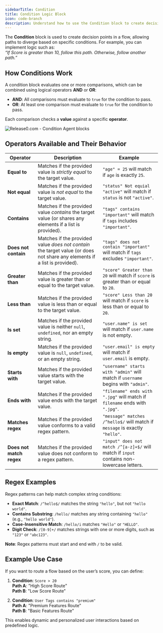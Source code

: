 ```yaml
---
sidebarTitle: Condition
title: Condition Logic Block
icon: code-branch
description: Understand how to use the Condition block to create decision points and logical paths in your agent flow.
---
```


The **Condition** block is used to create decision points in a flow, allowing paths to diverge based on specific conditions. For example, you can implement logic such as:  
*“If Score is greater than 10, follow this path. Otherwise, follow another path.”*

## How Conditions Work
A condition block evaluates one or more comparisons, which can be combined using logical operators **AND** or **OR**:
- **AND**: All comparisons must evaluate to `true` for the condition to pass.
- **OR**: At least one comparison must evaluate to `true` for the condition to pass.

Each comparison checks a **value** against a specific **operator**.

<Frame style={{ maxWidth: '600px' }}>
  <img src="/images/blocks/logic/condition.png" alt="Release0.com - Condition Agent blocks" />
</Frame>

## Operators Available and Their Behavior

| **Operator**          | **Description**                                                                                                                                          | **Example**                                                                                                   |
|------------------------|----------------------------------------------------------------------------------------------------------------------------------------------------------|---------------------------------------------------------------------------------------------------------------|
| **Equal to**           | Matches if the provided value is *strictly equal* to the target value.                                                                                  | `"age" = 25` will match if `age` is exactly `25`.                                                            |
| **Not equal**          | Matches if the provided value is *not equal* to the target value.                                                                                       | `"status" Not equial "active"` will match if `status` is not `"active"`.                                             |
| **Contains**           | Matches if the provided value *contains* the target value (or shares any elements if a list is provided).                                               | `"tags" contains "important"` will match if `tags` includes `"important"`.                                   |
| **Does not contain**   | Matches if the provided value *does not contain* the target value (or does not share any elements if a list is provided).                                | `"tags" does not contain "important"` will match if `tags` excludes `"important"`.                           |
| **Greater than**       | Matches if the provided value is greater than or equal to the target value.                                                                             | `"score" Greater than 20` will match if `score` is greater than or equal to `20`.                                       |
| **Less than**          | Matches if the provided value is less than or equal to the target value.                                                                                | `"score" Less than 20` will match if `score` is less than or equal to `20`.                                          |
| **Is set**             | Matches if the provided value is neither `null`, `undefined`, nor an empty string.                                                                      | `"user.name" is set` will match if `user.name` is not empty.                                                 |
| **Is empty**           | Matches if the provided value is `null`, `undefined`, or an empty string.                                                                               | `"user.email" is empty` will match if `user.email` is empty.                                                 |
| **Starts with**        | Matches if the provided value starts with the target value.                                                                                             | `"username" starts with "admin"` will match if `username` begins with `"admin"`.                             |
| **Ends with**          | Matches if the provided value ends with the target value.                                                                                               | `"filename" ends with ".jpg"` will match if `filename` ends with `".jpg"`.                                   |
| **Matches regex**      | Matches if the provided value conforms to a valid regex pattern.                                                                                        | `"message" matches /^hello$/` will match if `message` is exactly `"hello"`.                                  |
| **Does not match regex** | Matches if the provided value does not conform to a regex pattern.                                                                                     | `"input" does not match /^[a-z]+$/` will match if `input` contains non-lowercase letters.                    |


## Regex Examples

Regex patterns can help match complex string conditions:

- **Exact Match**: `/^hello$/` matches the string `"hello"`, but not `"hello world"`.
- **Contains Substring**: `/hello/` matches any string containing `"hello"` (e.g., `"hello world"`).
- **Case-Insensitive Match**: `/hello/i` matches `"Hello"` or `"HELLO"`.
- **Digit Check**: `/[0-9]+/` matches strings with one or more digits, such as `"123"` or `"abc123"`.

**Note**: Regex patterns must start and end with `/` to be valid.


## Example Use Case

If you want to route a flow based on the user’s score, you can define:

1. **Condition**: `Score > 20`  
   **Path A**: "High Score Route"  
   **Path B**: "Low Score Route"  

2. **Condition**: `User Tags contains "premium"`  
   **Path A**: "Premium Features Route"  
   **Path B**: "Basic Features Route"  

This enables dynamic and personalized user interactions based on predefined logic.